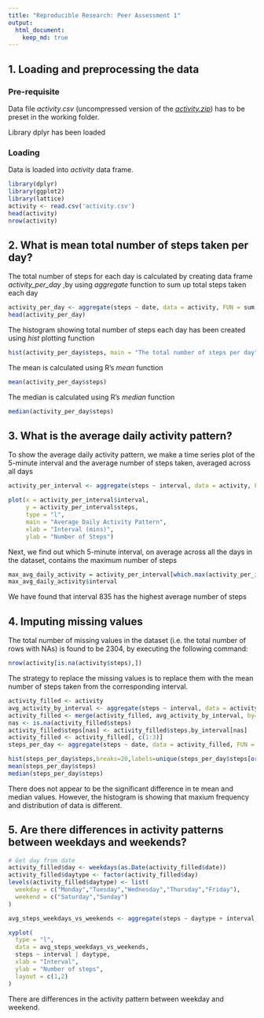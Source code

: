 ```yaml
---
title: "Reproducible Research: Peer Assessment 1"
output: 
  html_document:
    keep_md: true
---
```


## 1. Loading and preprocessing the data 
### Pre-requisite
Data file *activity.csv* (uncompressed version of the *[activity.zip](https://d396qusza40orc.cloudfront.net/repdata%2Fdata%2Factivity.zip)*) has to be preset in the working folder. 

Library dplyr has been loaded


### Loading 
Data is loaded into *activity* data frame.
```r
library(dplyr)
library(ggplot2)
library(lattice)
activity <- read.csv('activity.csv')
head(activity)
nrow(activity)
```

## 2. What is mean total number of steps taken per day?
The total number of steps for each day is calculated by creating data frame *activity_per_day* ,by using *aggregate* function to sum up total steps taken each day 
```r
activity_per_day <- aggregate(steps ~ date, data = activity, FUN = sum, na.rm = TRUE)
head(activity_per_day)
```
The histogram showing total number of steps each day has been created using *hist* plotting function
```r
hist(activity_per_day$steps, main = "The total number of steps per day", xlab = "Number of steps", col = "green")
```

The mean is calculated using R's *mean* function
```r
mean(activity_per_day$steps)
```
The median is calculated using R's *median* function
```r
median(activity_per_day$steps)
```

## 3. What is the average daily activity pattern?

To show the average daily activity pattern, we make a time series plot of the 5-minute interval and the average number of steps taken, averaged across all days
```r
activity_per_interval <- aggregate(steps ~ interval, data = activity, FUN = mean)

plot(x = activity_per_interval$interval,
     y = activity_per_interval$steps, 
     type = "l",
     main = "Average Daily Activity Pattern",
     xlab = "Interval (mins)",
     ylab = "Number of Steps")
```

Next, we find out which 5-minute interval, on average across all the days in the dataset, contains the maximum number of steps
```r
max_avg_daily_activity = activity_per_interval[which.max(activity_per_interval$steps),]
max_avg_daily_activity$interval
```

We have found that interval 835 has the highest average number of steps

## 4. Imputing missing values

The total number of missing values in the dataset (i.e. the total number of rows with NAs) is found to be 2304, by executing the following command:
```r
nrow(activity[is.na(activity$steps),])
```

The strategy to replace the missing values is to replace them with the mean number of steps taken from the corresponding interval. 
```r
activity_filled <- activity
avg_activity_by_interval <- aggregate(steps ~ interval, data = activity_filled, FUN = mean, rm.na = TRUE)
activity_filled <- merge(activity_filled, avg_activity_by_interval, by="interval", suffixes=c("",".by_interval"))
nas <- is.na(activity_filled$steps)
activity_filled$steps[nas] <- activity_filled$steps.by_interval[nas]
activity_filled <- activity_filled[, c(1:3)]
steps_per_day <- aggregate(steps ~ date, data = activity_filled, FUN = sum)

hist(steps_per_day$steps,breaks=20,labels=unique(steps_per_day$steps[order(steps_per_day$steps)]),main="Histogram of steps by day after Imputing",xlab="Steps")
mean(steps_per_day$steps)
median(steps_per_day$steps)
```
There does not appear to be the significant difference in te mean and median values. However, the histogram is showing that maxium frequency and distribution of data is different.

## 5. Are there differences in activity patterns between weekdays and weekends?
```r
# Get day from date
activity_filled$day <- weekdays(as.Date(activity_filled$date))
activity_filled$daytype <- factor(activity_filled$day)
levels(activity_filled$daytype) <- list(
  weekday = c("Monday","Tuesday","Wednesday","Thursday","Friday"),
  weekend = c("Saturday","Sunday")
)

avg_steps_weekdays_vs_weekends <- aggregate(steps ~ daytype + interval, activity_filled, mean)

xyplot(
  type = "l",
  data = avg_steps_weekdays_vs_weekends,
  steps ~ interval | daytype,
  xlab = "Interval",
  ylab = "Number of steps",
  layout = c(1,2)
)

```
There are differences in the activity pattern between weekday and weekend.